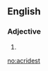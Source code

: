 ==English==

===Adjective===
{{head|en|adjective superlative form}}

# {{en-superlative of|acrid}}

[[no:acridest]]